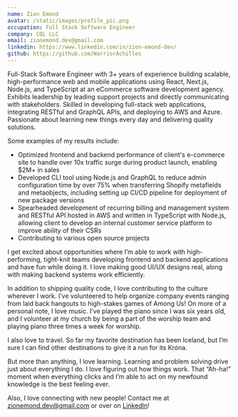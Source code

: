 ```yaml
---
name: Zion Emond
avatar: /static/images/profile_pic.png
occupation: Full Stack Software Engineer
company: CQL LLC
email: zionemond.dev@gmail.com
linkedin: https://www.linkedin.com/in/zion-emond-dev/
github: https://github.com/WarriorAchilles
---
```


Full-Stack Software Engineer with 3+ years of experience building scalable, high-performance web and mobile applications using React, Next.js, Node.js, and TypeScript at an eCommerce software development agency. Exhibits leadership by leading support projects and directly communicating with stakeholders. Skilled in developing full-stack web applications, integrating RESTful and GraphQL APIs, and deploying to AWS and Azure. Passionate about learning new things every day and delivering quality solutions.

Some examples of my results include:

- Optimized frontend and backend performance of client's e-commerce site to handle over 10x traffic surge during product launch, enabling $2M+ in sales
- Developed CLI tool using Node.js and GraphQL to reduce admin configuration time by over 75% when transferring Shopify metafields and metaobjects, including setting up CI/CD pipeline for deployment of new package versions
- Spearheaded development of recurring billing and management system and RESTful API hosted in AWS and written in TypeScript with Node.js, allowing client to develop an internal customer service platform to improve ability of their CSRs
- Contributing to various open source projects

I get excited about opportunities where I’m able to work with high-performing, tight-knit teams developing frontend and backend applications and have fun while doing it. I love making good UI/UX designs real, along with making backend systems work efficiently.

In addition to shipping quality code, I love contributing to the culture wherever I work. I’ve volunteered to help organize company events ranging from laid back hangouts to high-stakes games of Among Us!
On more of a personal note, I love music. I’ve played the piano since I was six years old, and I volunteer at my church by being a part of the worship team and playing piano three times a week for worship.

I also love to travel. So far my favorite destination has been Iceland, but I’m sure I can find other destinations to give it a run for its Króna.

But more than anything, I love learning. Learning and problem solving drive just about everything I do. I love figuring out how things work. That “Ah-ha!” moment when everything clicks and I’m able to act on my newfound knowledge is the best feeling ever.

Also, I love connecting with new people! Contact me at zionemond.dev@gmail.com or over on [LinkedIn](https://www.linkedin.com/in/zion-emond-dev/)!
